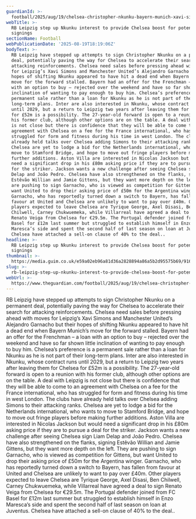 ```yaml
---
guardianId: >-
  football/2025/aug/19/chelsea-christopher-nkunku-bayern-munich-xavi-simons-alejandro-garnacho
webTitle: >-
  RB Leipzig step up Nkunku interest to provide Chelsea boost for potential
  signings
sectionName: Football
webPublicationDate: '2025-08-19T18:19:06Z'
bodyText: >-
  RB Leipzig have stepped up attempts to sign Christopher Nkunku on a permanent
  deal, potentially paving the way for Chelsea to accelerate their search for
  attacking reinforcements. Chelsea need sales before pressing ahead with moves
  for Leipzig’s Xavi Simons and Manchester United’s Alejandro Garnacho but their
  hopes of shifting Nkunku appeared to have hit a dead end when Bayern Munich’s
  move for the forward stalled. Bayern had an offer for the Frenchman – a loan
  with an option to buy – rejected over the weekend and have so far shown little
  inclination of wanting to pay enough to buy him. Chelsea’s preference is a
  permanent sale rather than a loan for Nkunku as he is not part of their
  long-term plans. Inter are also interested in Nkunku, whose contract runs
  until 2029, but a return to Leipzig two years after leaving them for Chelsea
  for £52m is a possibility. The 27-year-old forward is open to a reunion with
  his former club, although other options are on the table. A deal with Leipzig
  is not close but there is confidence that they will be able to come to an
  agreement with Chelsea on a fee for the France international, who has
  struggled for form and fitness during his time in west London. The clubs have
  already held talks over Chelsea adding Simons to their attacking ranks.
  Chelsea are yet to lodge a bid for the Netherlands international, who wants to
  move to Stamford Bridge, and hope to move out fringe players before making
  further additions. Aston Villa are interested in Nicolas Jackson but would
  need a significant drop in his £80m asking price if they are to pursue a deal
  for the striker. Jackson wants a new challenge after seeing Chelsea sign Liam
  Delap and João Pedro. Chelsea have also strengthened on the flanks, signing
  Estêvão Willian and Jamie Gittens, but they want more depth on the left. They
  are pushing to sign Garnacho, who is viewed as competition for Gittens, but
  want United to drop their asking price of £50m for the Argentina winger.
  Garnacho, who has reportedly turned down a switch to Bayern, has fallen from
  favour at United and Chelsea are unlikely to want to pay over £40m. Other
  players expected to leave Chelsea are Tyrique George, Axel Disasi, Ben
  Chilwell, Carney Chukwuemeka, while Villarreal have agreed a deal to sign
  Renato Veiga from Chelsea for €29.5m. The Portugal defender joined from FC
  Basel for £12m last summer but struggled to establish himself in Enzo
  Maresca’s side and spent the second half of last season on loan at Juventus.
  Chelsea have attached a sell-on clause of 40% to the deal..
headline: >-
  RB Leipzig step up Nkunku interest to provide Chelsea boost for potential
  signings
thumbnail: >-
  https://media.guim.co.uk/e59a02eb96a81d36a2828894a86a5b2d95575b69/916_148_1824_1460/500.jpg
slug: >-
  rb-leipzig-step-up-nkunku-interest-to-provide-chelsea-boost-for-potential-signings
webUrl: >-
  https://www.theguardian.com/football/2025/aug/19/chelsea-christopher-nkunku-bayern-munich-xavi-simons-alejandro-garnacho
---
```

RB Leipzig have stepped up attempts to sign Christopher Nkunku on a permanent deal, potentially paving the way for Chelsea to accelerate their search for attacking reinforcements. Chelsea need sales before pressing ahead with moves for Leipzig’s Xavi Simons and Manchester United’s Alejandro Garnacho but their hopes of shifting Nkunku appeared to have hit a dead end when Bayern Munich’s move for the forward stalled. Bayern had an offer for the Frenchman – a loan with an option to buy – rejected over the weekend and have so far shown little inclination of wanting to pay enough to buy him. Chelsea’s preference is a permanent sale rather than a loan for Nkunku as he is not part of their long-term plans. Inter are also interested in Nkunku, whose contract runs until 2029, but a return to Leipzig two years after leaving them for Chelsea for £52m is a possibility. The 27-year-old forward is open to a reunion with his former club, although other options are on the table. A deal with Leipzig is not close but there is confidence that they will be able to come to an agreement with Chelsea on a fee for the France international, who has struggled for form and fitness during his time in west London. The clubs have already held talks over Chelsea adding Simons to their attacking ranks. Chelsea are yet to lodge a bid for the Netherlands international, who wants to move to Stamford Bridge, and hope to move out fringe players before making further additions. Aston Villa are interested in Nicolas Jackson but would need a significant drop in his £80m asking price if they are to pursue a deal for the striker. Jackson wants a new challenge after seeing Chelsea sign Liam Delap and João Pedro. Chelsea have also strengthened on the flanks, signing Estêvão Willian and Jamie Gittens, but they want more depth on the left. They are pushing to sign Garnacho, who is viewed as competition for Gittens, but want United to drop their asking price of £50m for the Argentina winger. Garnacho, who has reportedly turned down a switch to Bayern, has fallen from favour at United and Chelsea are unlikely to want to pay over £40m. Other players expected to leave Chelsea are Tyrique George, Axel Disasi, Ben Chilwell, Carney Chukwuemeka, while Villarreal have agreed a deal to sign Renato Veiga from Chelsea for €29.5m. The Portugal defender joined from FC Basel for £12m last summer but struggled to establish himself in Enzo Maresca’s side and spent the second half of last season on loan at Juventus. Chelsea have attached a sell-on clause of 40% to the deal..
